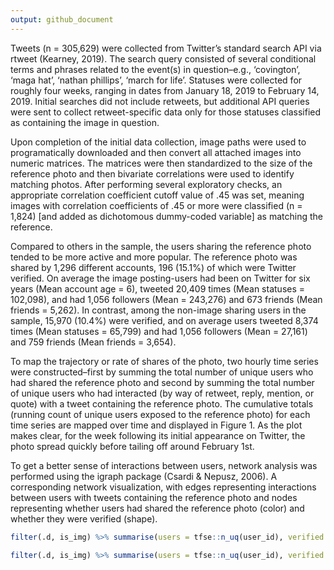 ```yaml
---
output: github_document
---
```


Tweets (n = 305,629) were collected from Twitter's standard search API via rtweet (Kearney, 2019). The search query consisted of several conditional terms and phrases related to the event(s) in question–e.g., 'covington', 'maga hat', 'nathan phillips', 'march for life'. Statuses were collected for roughly four weeks, ranging in dates from January 18, 2019 to February 14, 2019. Initial searches did not include retweets, but additional API queries were sent to collect retweet-specific data only for those statuses classified as containing the image in question.

Upon completion of the initial data collection, image paths were used to programatically downloaded and then convert all attached images into numeric matrices. The matrices were then standardized to the size of the reference photo and then bivariate correlations were used to identify matching photos. After performing several exploratory checks, an appropriate correlation coefficient cutoff value of .45 was set, meaning images with correlation coefficients of .45 or more were classified (n = 1,824) [and added as dichotomous dummy-coded variable] as matching the reference.

Compared to others in the sample, the users sharing the reference photo tended to be more active and more popular. The reference photo was shared by 1,296 different accounts, 196 (15.1%) of which were Twitter verified. On average the image posting-users had been on Twitter for six years (Mean account age = 6), tweeted 20,409 times (Mean statuses = 102,098), and had 1,056 followers (Mean = 243,276) and 673 friends (Mean friends = 5,262). In contrast, among the non-image sharing users in the sample, 15,970 (10.4%) were verified, and on average users tweeted 8,374 times (Mean statuses = 65,799) and had 1,056 followers (Mean = 27,161) and 759 friends (Mean friends = 3,654).

To map the trajectory or rate of shares of the photo, two hourly time series were constructed–first by summing the total number of unique users who had shared the reference photo and second by summing the total number of unique users who had interacted (by way of retweet, reply, mention, or quote) with a tweet containing the reference photo. The cumulative totals (running count of unique users exposed to the reference photo) for each time series are mapped over time and displayed in Figure 1. As the plot makes clear, for the week following its initial appearance on Twitter, the photo spread quickly before tailing off around February 1st.

To get a better sense of interactions between users, network analysis was performed using the igraph package (Csardi & Nepusz, 2006). A corresponding network visualization, with edges representing interactions between users with tweets containing the reference photo and nodes representing whether users had shared the reference photo (color) and whether they were verified (shape).


```r
filter(.d, is_img) %>% summarise(users = tfse::n_uq(user_id), verified = sum(verified), followers = median(followers_count), friends = median(friends_count), created_at = median(account_created_at), en = sum(lang == "en"), tweets = median(statuses_count))

filter(.d, is_img) %>% summarise(users = tfse::n_uq(user_id), verified = sum(verified), followers = mean(followers_count), friends = mean(friends_count), created_at = mean(account_created_at), en = sum(lang == "en"), tweets = mean(statuses_count))

```

